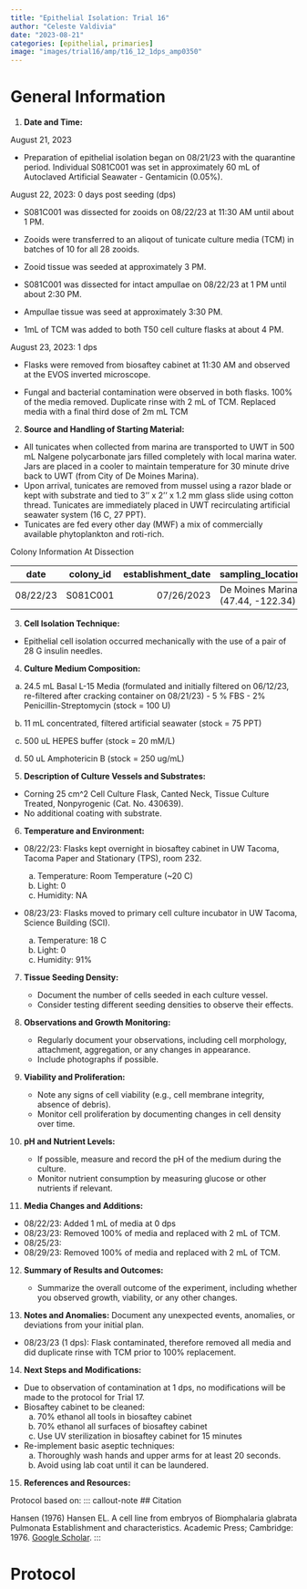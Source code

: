 ```yaml
---
title: "Epithelial Isolation: Trial 16"
author: "Celeste Valdivia"
date: "2023-08-21"
categories: [epithelial, primaries]
image: "images/trial16/amp/t16_12_1dps_amp0350"
---
```


# General Information

1.  **Date and Time:**

August 21, 2023

-   Preparation of epithelial isolation began on 08/21/23 with the quarantine period. Individual S081C001 was set in approximately 60 mL of Autoclaved Artificial Seawater - Gentamicin (0.05%).

August 22, 2023: 0 days post seeding (dps)

-   S081C001 was dissected for zooids on 08/22/23 at 11:30 AM until about 1 PM.

-   Zooids were transferred to an aliqout of tunicate culture media (TCM) in batches of 10 for all 28 zooids.

-   Zooid tissue was seeded at approximately 3 PM.

-   S081C001 was dissected for intact ampullae on 08/22/23 at 1 PM until about 2:30 PM.

-   Ampullae tissue was seed at approximately 3:30 PM.

-   1mL of TCM was added to both T50 cell culture flasks at about 4 PM.

August 23, 2023: 1 dps

-   Flasks were removed from biosaftey cabinet at 11:30 AM and observed at the EVOS inverted microscope.

-   Fungal and bacterial contamination were observed in both flasks. 100% of the media removed. Duplicate rinse with 2 mL of TCM. Replaced media with a final third dose of 2m mL TCM

2.  **Source and Handling of Starting Material:**

-   All tunicates when collected from marina are transported to UWT in 500 mL Nalgene polycarbonate jars filled completely with local marina water. Jars are placed in a cooler to maintain temperature for 30 minute drive back to UWT (from City of De Moines Marina).
-   Upon arrival, tunicates are removed from mussel using a razor blade or kept with substrate and tied to 3'' x 2'' x 1.2 mm glass slide using cotton thread. Tunicates are immediately placed in UWT recirculating artificial seawater system (16 C, 27 PPT).
-   Tunicates are fed every other day (MWF) a mix of commercially available phytoplankton and roti-rich.

Colony Information At Dissection

| date     | colony_id | establishment_date | sampling_location                 | days_at_uwt | stage | zooid_num | health_score |
|---------|---------|--------:|---------------|--------:|---------|---------|---------|
| 08/22/23 | S081C001  |         07/26/2023 | De Moines Marina (47.44, -122.34) |          26 | A1-A2 | 28        | 7/10         |

3.  **Cell Isolation Technique:**

-   Epithelial cell isolation occurred mechanically with the use of a pair of 28 G insulin needles.

4.  **Culture Medium Composition:**

```{=html}
<!-- -->
```
a.  24.5 mL Basal L-15 Media (formulated and initially filtered on 06/12/23, re-filtered after cracking container on 08/21/23) - 5 % FBS - 2% Penicillin-Streptomycin (stock = 100 U)

b.  11 mL concentrated, filtered artificial seawater (stock = 75 PPT)

c.  500 uL HEPES buffer (stock = 20 mM/L)

d.  50 uL Amphotericin B (stock = 250 ug/mL)

5.  **Description of Culture Vessels and Substrates:**

-   Corning 25 cm\^2 Cell Culture Flask, Canted Neck, Tissue Culture Treated, Nonpyrogenic (Cat. No. 430639).
-   No additional coating with substrate.

6.  **Temperature and Environment:**

-   08/22/23: Flasks kept overnight in biosaftey cabinet in UW Tacoma, Tacoma Paper and Stationary (TPS), room 232.

    a.  Temperature: Room Temperature (\~20 C)
    b.  Light: 0
    c.  Humidity: NA

-   08/23/23: Flasks moved to primary cell culture incubator in UW Tacoma, Science Building (SCI).

    a.  Temperature: 18 C
    b.  Light: 0
    c.  Humidity: 91%

7.  **Tissue Seeding Density:**

    -   Document the number of cells seeded in each culture vessel.
    -   Consider testing different seeding densities to observe their effects.

8.  **Observations and Growth Monitoring:**

    -   Regularly document your observations, including cell morphology, attachment, aggregation, or any changes in appearance.
    -   Include photographs if possible.

9.  **Viability and Proliferation:**

    -   Note any signs of cell viability (e.g., cell membrane integrity, absence of debris).
    -   Monitor cell proliferation by documenting changes in cell density over time.

10. **pH and Nutrient Levels:**

    -   If possible, measure and record the pH of the medium during the culture.
    -   Monitor nutrient consumption by measuring glucose or other nutrients if relevant.

11. **Media Changes and Additions:**

-   08/22/23: Added 1 mL of media at 0 dps
-   08/23/23: Removed 100% of media and replaced with 2 mL of TCM.
-   08/25/23:
-   08/29/23: Removed 100% of media and replaced with 2 mL of TCM.

12. **Summary of Results and Outcomes:**

    -   Summarize the overall outcome of the experiment, including whether you observed growth, viability, or any other changes.

13. **Notes and Anomalies:** Document any unexpected events, anomalies, or deviations from your initial plan.

-   08/23/23 (1 dps): Flask contaminated, therefore removed all media and did duplicate rinse with TCM prior to 100% replacement.

14. **Next Steps and Modifications:**

-   Due to observation of contamination at 1 dps, no modifications will be made to the protocol for Trial 17.
-   Biosaftey cabinet to be cleaned:
    a.  70% ethanol all tools in biosaftey cabinet
    b.  70% ethanol all surfaces of biosaftey cabinet
    c.  Use UV sterilization in biosaftey cabinet for 15 minutes
-   Re-implement basic aseptic techniques:
    a.  Thoroughly wash hands and upper arms for at least 20 seconds.
    b.  Avoid using lab coat until it can be laundered.

15. **References and Resources:**

Protocol based on: ::: callout-note \## Citation

Hansen (1976) Hansen EL. A cell line from embryos of Biomphalaria glabrata Pulmonata Establishment and characteristics. Academic Press; Cambridge: 1976. [Google Scholar](https://scholar.google.com/scholar_lookup?title=A+cell+line+from+embryos+of+Biomphalaria+glabrata+Pulmonata+Establishment+and+characteristics&author=EL+Hansen&publication_year=1976&). :::

# Protocol

